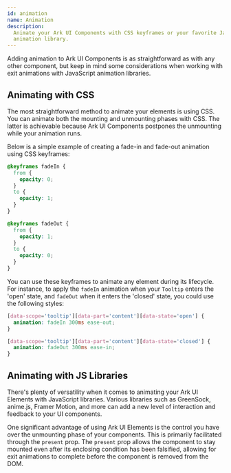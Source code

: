 ```yaml
---
id: animation
name: Animation
description:
  Animate your Ark UI Components with CSS keyframes or your favorite JavaScript
  animation library.
---
```


Adding animation to Ark UI Components is as straightforward as with any other
component, but keep in mind some considerations when working with exit
animations with JavaScript animation libraries.

## Animating with CSS

The most straightforward method to animate your elements is using CSS. You can
animate both the mounting and unmounting phases with CSS. The latter is
achievable because Ark UI Components postpones the unmounting while your
animation runs.

Below is a simple example of creating a fade-in and fade-out animation using CSS
keyframes:

```css
@keyframes fadeIn {
  from {
    opacity: 0;
  }
  to {
    opacity: 1;
  }
}

@keyframes fadeOut {
  from {
    opacity: 1;
  }
  to {
    opacity: 0;
  }
}
```

You can use these keyframes to animate any element during its lifecycle. For
instance, to apply the `fadeIn` animation when your `Tooltip` enters the 'open'
state, and `fadeOut` when it enters the 'closed' state, you could use the
following styles:

```css
[data-scope='tooltip'][data-part='content'][data-state='open'] {
  animation: fadeIn 300ms ease-out;
}

[data-scope='tooltip'][data-part='content'][data-state='closed'] {
  animation: fadeOut 300ms ease-in;
}
```

## Animating with JS Libraries

There's plenty of versatility when it comes to animating your Ark UI Elements
with JavaScript libraries. Various libraries such as GreenSock, anime.js, Framer
Motion, and more can add a new level of interaction and feedback to your UI
components.

One significant advantage of using Ark UI Elements is the control you have over
the unmounting phase of your components. This is primarily facilitated through
the `present` prop. The `present` prop allows the component to stay mounted even
after its enclosing condition has been falsified, allowing for exit animations
to complete before the component is removed from the DOM.
